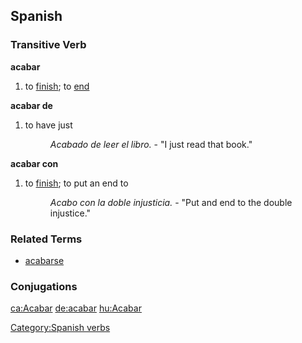 == Spanish == 
=== Transitive Verb === 
'''acabar'''
# to [[finish]]; to [[end]]
'''acabar de'''
# to have just
#: ''Acabado de leer el libro.'' - "I just read that book."
'''acabar con'''
# to [[finish]]; to put an end to
#: ''Acabo con la doble injusticia.'' - "Put and end to the double injustice."

=== Related Terms ===
*[[acabarse]]

=== Conjugations ===
{{template:Es:-ar|acab}}
[[Category:Spanish verbs]]

[[ca:Acabar]]
[[de:acabar]]
[[hu:Acabar]]